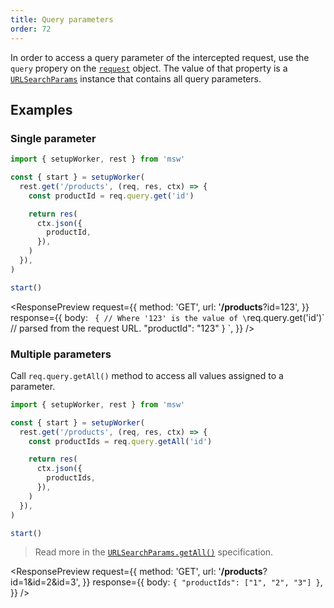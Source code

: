 ```yaml
---
title: Query parameters
order: 72
---
```


In order to access a query parameter of the intercepted request, use the `query` propery on the [`request`](/docs/basics/response-resolver/request) object. The value of that property is a [`URLSearchParams`](https://developer.mozilla.org/en-US/docs/Web/API/URLSearchParams) instance that contains all query parameters.

## Examples

### Single parameter

```js showLineNumbers focusedLines=5
import { setupWorker, rest } from 'msw'

const { start } = setupWorker(
  rest.get('/products', (req, res, ctx) => {
    const productId = req.query.get('id')

    return res(
      ctx.json({
        productId,
      }),
    )
  }),
)

start()
```

<ResponsePreview
  request={{
    method: 'GET',
    url: '**/products**?id=123',
  }}
  response={{
    body: `
{
  // Where '123' is the value of \`req.query.get('id')\`
  // parsed from the request URL.
  "productId": "123"
}
    `,
  }}
/>

### Multiple parameters

Call `req.query.getAll()` method to access all values assigned to a parameter.

```js showLineNumbers focusedLines=5
import { setupWorker, rest } from 'msw'

const { start } = setupWorker(
  rest.get('/products', (req, res, ctx) => {
    const productIds = req.query.getAll('id')

    return res(
      ctx.json({
        productIds,
      }),
    )
  }),
)

start()
```

> Read more in the [`URLSearchParams.getAll()`](https://developer.mozilla.org/en-US/docs/Web/API/URLSearchParams/getAll) specification.

<ResponsePreview
  request={{
    method: 'GET',
    url: '**/products**?id=1&id=2&id=3',
  }}
  response={{
    body: `
{
  "productIds": ["1", "2", "3"]
}
    `,
  }}
/>
